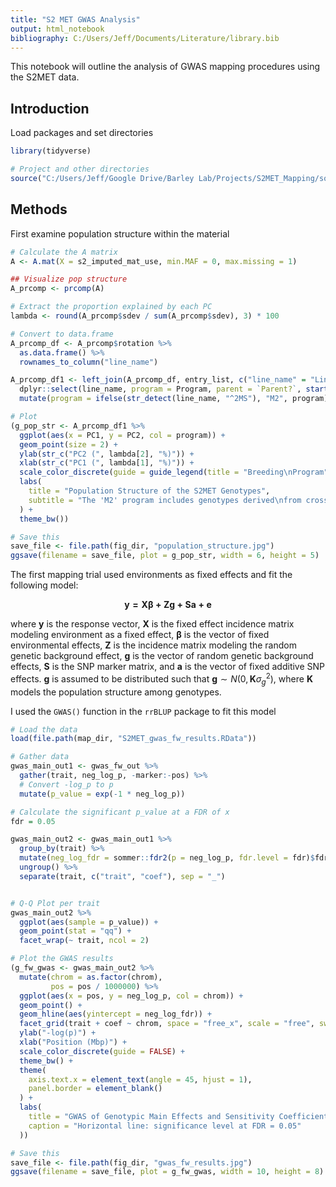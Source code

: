 ```yaml
---
title: "S2 MET GWAS Analysis"
output: html_notebook
bibliography: C:/Users/Jeff/Documents/Literature/library.bib
---
```


This notebook will outline the analysis of GWAS mapping procedures using the S2MET data.


## Introduction

Load packages and set directories

```r

library(tidyverse)

# Project and other directories
source("C:/Users/Jeff/Google Drive/Barley Lab/Projects/S2MET_Mapping/source.R")

```


## Methods

First examine population structure within the material

```r

# Calculate the A matrix
A <- A.mat(X = s2_imputed_mat_use, min.MAF = 0, max.missing = 1)

## Visualize pop structure
A_prcomp <- prcomp(A)

# Extract the proportion explained by each PC
lambda <- round(A_prcomp$sdev / sum(A_prcomp$sdev), 3) * 100

# Convert to data.frame
A_prcomp_df <- A_prcomp$rotation %>% 
  as.data.frame() %>% 
  rownames_to_column("line_name")

A_prcomp_df1 <- left_join(A_prcomp_df, entry_list, c("line_name" = "Line")) %>% 
  dplyr::select(line_name, program = Program, parent = `Parent?`, starts_with("PC")) %>%
  mutate(program = ifelse(str_detect(line_name, "^2MS"), "M2", program))

# Plot
(g_pop_str <- A_prcomp_df1 %>% 
  ggplot(aes(x = PC1, y = PC2, col = program)) + 
  geom_point(size = 2) + 
  ylab(str_c("PC2 (", lambda[2], "%)")) +
  xlab(str_c("PC1 (", lambda[1], "%)")) +
  scale_color_discrete(guide = guide_legend(title = "Breeding\nProgram")) +
  labs(
    title = "Population Structure of the S2MET Genotypes",
    subtitle = "The 'M2' program includes genotypes derived\nfrom crosses made among genotypes from the other programs."
  ) +
  theme_bw())

# Save this
save_file <- file.path(fig_dir, "population_structure.jpg")
ggsave(filename = save_file, plot = g_pop_str, width = 6, height = 5)

```



The first mapping trial used environments as fixed effects and fit the following model:

$$
\mathbf{y = X \beta + Zg + Sa + e}
$$

where $\mathbf{y}$ is the response vector, $\mathbf{X}$ is the fixed effect incidence matrix modeling environment as a fixed effect, $\mathbf{\beta}$ is the vector of fixed environmental effects, $\mathbf{Z}$ is the incidence matrix modeling the random genetic background effect, $\mathbf{g}$ is the vector of random genetic background effects, $\mathbf{S}$ is the SNP marker matrix, and $\mathbf{a}$ is the vector of fixed additive SNP effects. $\mathbf{g}$ is assumed to be distributed such that $\mathbf{g} \sim N(0, \mathbf{K} \sigma^2_g )$, where $\mathbf{K}$ models the population structure among genotypes.

I used the `GWAS()` function in the `rrBLUP` package to fit this model

```r

# Load the data
load(file.path(map_dir, "S2MET_gwas_fw_results.RData"))

# Gather data
gwas_main_out1 <- gwas_fw_out %>% 
  gather(trait, neg_log_p, -marker:-pos) %>%
  # Convert -log_p to p
  mutate(p_value = exp(-1 * neg_log_p))

# Calculate the significant p_value at a FDR of x
fdr = 0.05

gwas_main_out2 <- gwas_main_out1 %>%
  group_by(trait) %>%
  mutate(neg_log_fdr = sommer::fdr2(p = neg_log_p, fdr.level = fdr)$fdr.10) %>%
  ungroup() %>%
  separate(trait, c("trait", "coef"), sep = "_")


# Q-Q Plot per trait
gwas_main_out2 %>%
  ggplot(aes(sample = p_value)) +
  geom_point(stat = "qq") +
  facet_wrap(~ trait, ncol = 2)

```


```r
# Plot the GWAS results
(g_fw_gwas <- gwas_main_out2 %>%
  mutate(chrom = as.factor(chrom),
         pos = pos / 1000000) %>%
  ggplot(aes(x = pos, y = neg_log_p, col = chrom)) +
  geom_point() +
  geom_hline(aes(yintercept = neg_log_fdr)) +
  facet_grid(trait + coef ~ chrom, space = "free_x", scale = "free", switch = "x") +
  ylab("-log(p)") +
  xlab("Position (Mbp)") +
  scale_color_discrete(guide = FALSE) +
  theme_bw() +
  theme(
    axis.text.x = element_text(angle = 45, hjust = 1),
    panel.border = element_blank()
  ) +
  labs(
    title = "GWAS of Genotypic Main Effects and Sensitivity Coefficients",
    caption = "Horizontal line: significance level at FDR = 0.05"
  ))

# Save this
save_file <- file.path(fig_dir, "gwas_fw_results.jpg")
ggsave(filename = save_file, plot = g_fw_gwas, width = 10, height = 8)


```










